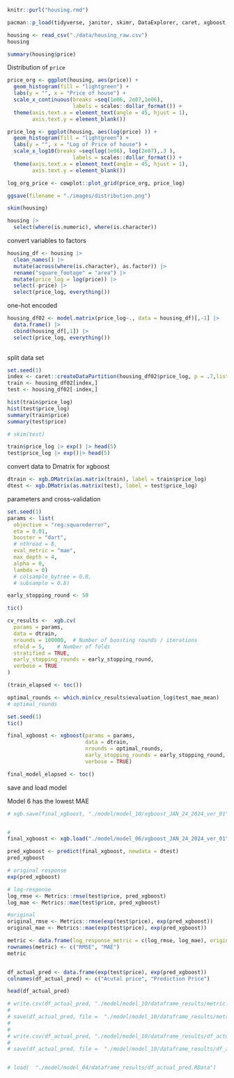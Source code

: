 
```r
knitr::purl("housing.rmd")
```


```r
pacman::p_load(tidyverse, janitor, skimr, DataExplorer, caret, xgboost, tictoc)
```



```r
housing <- read_csv("./data/housing_raw.csv")
housing
```

```r
summary(housing$price)
```


Distribution of `price`
```r
price_org <- ggplot(housing, aes(price)) + 
  geom_histogram(fill = "lightgreen") + 
  labs(y = "", x = "Price of house") + 
  scale_x_continuous(breaks =seq(1e06, 2e07,1e06),
                     labels = scales::dollar_format()) + 
  theme(axis.text.x = element_text(angle = 45, hjust = 1),
        axis.text.y = element_blank())

price_log <- ggplot(housing, aes(log(price) )) + 
  geom_histogram(fill = "lightgreen") + 
  labs(y = "", x = "Log of Price of house") + 
  scale_x_log10(breaks =seq(log(1e06), log(2e07),.3 ),
                     labels = scales::dollar_format()) +
  theme(axis.text.x = element_text(angle = 45, hjust = 1),
        axis.text.y = element_blank())

log_org_price <- cowplot::plot_grid(price_org, price_log)

ggsave(filename = "./images/distribution.png")
```


```r
skim(housing)
```


```r
housing |> 
  select(where(is.numeric), where(is.character))
```


convert variables to factors
```r
housing_df <- housing |> 
  clean_names() |> 
  mutate(across(where(is.character), as.factor)) |> 
  rename("square_footage" = "area") |> 
  mutate(price_log = log(price)) |> 
  select(-price) |> 
  select(price_log, everything())

```

one-hot encoded
```r
housing_df02 <- model.matrix(price_log~., data = housing_df)[,-1] |> 
  data.frame() |> 
  cbind(housing_df[,1]) |> 
  select(price_log, everything())
  
```


split data set
```r
set.seed(1)
index <- caret::createDataPartition(housing_df02$price_log, p = .7,list = FALSE)
train <- housing_df02[index,]
test <- housing_df02[-index,]
```

```r
hist(train$price_log)
hist(test$price_log)
summary(train$price)
summary(test$price)

# skim(test)
```

```r
train$price_log |> exp() |> head(5)
test$price_log |> exp()|> head(5)
```


convert data to Dmatrix for xgboost
```r
dtrain <- xgb.DMatrix(as.matrix(train), label = train$price_log)
dtest <- xgb.DMatrix(as.matrix(test), label = test$price_log)
```

parameters and cross-validation

```r
set.seed(1)
params <- list(
  objective = "reg:squarederror",
  eta = 0.01,
  booster = "dart",
  # nthread = 8,
  eval_metric = "mae",
  max_depth = 4,
  alpha = 0,
  lambda = 0)
  # colsample_bytree = 0.8,
  # subsample = 0.8)

early_stopping_round <- 50

tic()

cv_results <-  xgb.cv(
  params = params,
  data = dtrain,
  nrounds = 100000,  # Number of boosting rounds / iterations
  nfold = 5,    # Number of folds
  stratified = TRUE,
  early_stopping_rounds = early_stopping_round,
  verbose = TRUE
)

(train_elapsed <- toc())
```


```r
optimal_rounds <- which.min(cv_results$evaluation_log$test_mae_mean)
# optimal_rounds
```



```r
set.seed(1)
tic()

final_xgboost <- xgboost(params = params,
                         data = dtrain,
                         nrounds = optimal_rounds,
                         early_stopping_rounds = early_stopping_round,
                         verbose = TRUE)

final_model_elapsed <- toc()
```


save and load model

Model 6 has the lowest MAE
```r
# xgb.save(final_xgboost, "./model/model_10/xgboost_JAN_24_2024_ver_01")


#
final_xgboost <- xgb.load("./model/model_06/xgboost_JAN_24_2024_ver_01")
```


```r
pred_xgboost <- predict(final_xgboost, newdata = dtest)
pred_xgboost

# original response
exp(pred_xgboost)

# log-response 
log_rmse <- Metrics::rmse(test$price, pred_xgboost)
log_mae <- Metrics::mae(test$price, pred_xgboost)

#original
original_rmse <- Metrics::rmse(exp(test$price), exp(pred_xgboost))
original_mae <- Metrics::mae(exp(test$price), exp(pred_xgboost))

metric <- data.frame(log_response_metric = c(log_rmse, log_mae), original_response_metric = c(original_rmse, original_mae))
rownames(metric) <- c("RMSE", "MAE")          
metric


df_actual_pred <- data.frame(exp(test$price), exp(pred_xgboost))
colnames(df_actual_pred) <- c("Acutal price", "Prediction Price")

head(df_actual_pred)

```


```r
# write.csv(df_actual_pred, "./model/model_10/dataframe_results/metric.csv", row.names = FALSE)
# 
# save(df_actual_pred, file =  "./model/model_10/dataframe_results/metric.csv.RData")
# 
# 
# write.csv(df_actual_pred, "./model/model_10/dataframe_results/df_actual_pred.csv", row.names = FALSE)
# 
# save(df_actual_pred, file =  "./model/model_10/dataframe_results/df_actual_pred.RData")


# load(  "./model/model_04/dataframe_results/df_actual_pred.RData")
```




